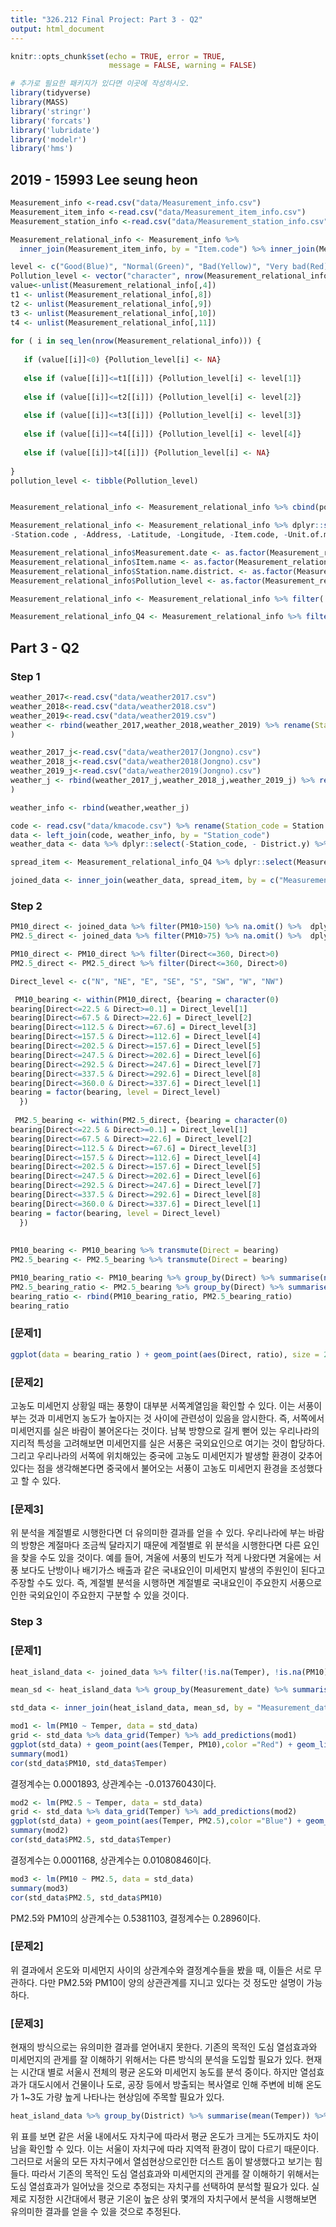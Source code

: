 ---
title: "326.212 Final Project: Part 3 - Q2"
output: html_document
---

```{r setup, include = FALSE}
knitr::opts_chunk$set(echo = TRUE, error = TRUE, 
                      message = FALSE, warning = FALSE)
```

```{r packages, include = FALSE}
# 추가로 필요한 패키지가 있다면 이곳에 작성하시오.
library(tidyverse)
library(MASS)
library('stringr')
library('forcats')
library('lubridate')
library('modelr')
library('hms')
```

## 2019 - 15993 Lee seung heon

```{r, include = FALSE}
Measurement_info <-read.csv("data/Measurement_info.csv")
Measurement_item_info <-read.csv("data/Measurement_item_info.csv")
Measurement_station_info <-read.csv("data/Measurement_station_info.csv")
```


```{r, include = FALSE}

Measurement_relational_info <- Measurement_info %>% 
  inner_join(Measurement_item_info, by = "Item.code") %>% inner_join(Measurement_station_info, by = "Station.code")

```


```{r, include = FALSE}
level <- c("Good(Blue)", "Normal(Green)", "Bad(Yellow)", "Very bad(Red)")
Pollution_level <- vector("character", nrow(Measurement_relational_info))
value<-unlist(Measurement_relational_info[,4])
t1 <- unlist(Measurement_relational_info[,8])
t2 <- unlist(Measurement_relational_info[,9])
t3 <- unlist(Measurement_relational_info[,10])
t4 <- unlist(Measurement_relational_info[,11])
  
for ( i in seq_len(nrow(Measurement_relational_info))) {
  
   if (value[[i]]<0) {Pollution_level[i] <- NA}
  
   else if (value[[i]]<=t1[[i]]) {Pollution_level[i] <- level[1]}
     
   else if (value[[i]]<=t2[[i]]) {Pollution_level[i] <- level[2]}
  
   else if (value[[i]]<=t3[[i]]) {Pollution_level[i] <- level[3]}
  
   else if (value[[i]]<=t4[[i]]) {Pollution_level[i] <- level[4]}
   
   else if (value[[i]]>t4[[i]]) {Pollution_level[i] <- NA}
  
}
pollution_level <- tibble(Pollution_level)


Measurement_relational_info <- Measurement_relational_info %>% cbind(pollution_level)

```

```{r, include = FALSE}
Measurement_relational_info <- Measurement_relational_info %>% dplyr::select(
-Station.code , -Address, -Latitude, -Longitude, -Item.code, -Unit.of.measurement, -Good.Blue., -Normal.Green., -Bad.Yellow., -Very.bad.Red.)

```


```{r, include = FALSE}
Measurement_relational_info$Measurement.date <- as.factor(Measurement_relational_info$Measurement.date)
Measurement_relational_info$Item.name <- as.factor(Measurement_relational_info$Item.name)
Measurement_relational_info$Station.name.district. <- as.factor(Measurement_relational_info$Station.name.district.)
Measurement_relational_info$Pollution_level <- as.factor(Measurement_relational_info$Pollution_level)
```

```{r, include = FALSE}
Measurement_relational_info <- Measurement_relational_info %>% filter(!is.na(Pollution_level))
```


```{r, include = FALSE}

Measurement_relational_info_Q4 <- Measurement_relational_info %>% filter(Instrument.status == 0)

```

## Part 3 - Q2

### Step 1

```{r}
weather_2017<-read.csv("data/weather2017.csv")
weather_2018<-read.csv("data/weather2018.csv")
weather_2019<-read.csv("data/weather2019.csv")
weather <- rbind(weather_2017,weather_2018,weather_2019) %>% rename(Station_code = 지점, District = 지점명, Measurement_date = 일시, Temper = 기온..C., Direct = 풍향.deg., Speed = 풍속.m.s.
)

```

```{r}
weather_2017_j<-read.csv("data/weather2017(Jongno).csv")
weather_2018_j<-read.csv("data/weather2018(Jongno).csv")
weather_2019_j<-read.csv("data/weather2019(Jongno).csv")
weather_j <- rbind(weather_2017_j,weather_2018_j,weather_2019_j) %>% rename(Station_code = 지점, District = 지점명, Measurement_date = 일시, Temper = 기온..C.,Direct = `풍향.16방위.`, Speed = 풍속.m.s.
)

```

```{r}
weather_info <- rbind(weather,weather_j) 
```

```{r}
code <- read.csv("data/kmacode.csv") %>% rename(Station_code = Station.code)
data <- left_join(code, weather_info, by = "Station_code")
weather_data <- data %>% dplyr::select(-Station_code, - District.y) %>% rename(District = District.x)

```

```{r}
spread_item <- Measurement_relational_info_Q4 %>% dplyr::select(Measurement.date, Station.name.district., Item.name, Average.value) %>% spread(key = Item.name, value = Average.value) %>% rename(District = Station.name.district., Measurement_date = Measurement.date)
```

```{r}
joined_data <- inner_join(weather_data, spread_item, by = c("Measurement_date", "District" ))
```

### Step 2

```{r}
PM10_direct <- joined_data %>% filter(PM10>150) %>% na.omit() %>%  dplyr::select(Direct)
PM2.5_direct <- joined_data %>% filter(PM10>75) %>% na.omit() %>%  dplyr::select(Direct)
```

```{r}
PM10_direct <- PM10_direct %>% filter(Direct<=360, Direct>0)
PM2.5_direct <- PM2.5_direct %>% filter(Direct<=360, Direct>0)

```

```{r}
Direct_level <- c("N", "NE", "E", "SE", "S", "SW", "W", "NW")

 PM10_bearing <- within(PM10_direct, {bearing = character(0) 
bearing[Direct<=22.5 & Direct>=0.1] = Direct_level[1]
bearing[Direct<=67.5 & Direct>=22.6] = Direct_level[2]
bearing[Direct<=112.5 & Direct>=67.6] = Direct_level[3]
bearing[Direct<=157.5 & Direct>=112.6] = Direct_level[4]
bearing[Direct<=202.5 & Direct>=157.6] = Direct_level[5]
bearing[Direct<=247.5 & Direct>=202.6] = Direct_level[6]
bearing[Direct<=292.5 & Direct>=247.6] = Direct_level[7]
bearing[Direct<=337.5 & Direct>=292.6] = Direct_level[8]
bearing[Direct<=360.0 & Direct>=337.6] = Direct_level[1]
bearing = factor(bearing, level = Direct_level)
  })
 
 PM2.5_bearing <- within(PM2.5_direct, {bearing = character(0) 
bearing[Direct<=22.5 & Direct>=0.1] = Direct_level[1]
bearing[Direct<=67.5 & Direct>=22.6] = Direct_level[2]
bearing[Direct<=112.5 & Direct>=67.6] = Direct_level[3]
bearing[Direct<=157.5 & Direct>=112.6] = Direct_level[4]
bearing[Direct<=202.5 & Direct>=157.6] = Direct_level[5]
bearing[Direct<=247.5 & Direct>=202.6] = Direct_level[6]
bearing[Direct<=292.5 & Direct>=247.6] = Direct_level[7]
bearing[Direct<=337.5 & Direct>=292.6] = Direct_level[8]
bearing[Direct<=360.0 & Direct>=337.6] = Direct_level[1]
bearing = factor(bearing, level = Direct_level)
  })
 
 
PM10_bearing <- PM10_bearing %>% transmute(Direct = bearing)
PM2.5_bearing <- PM2.5_bearing %>% transmute(Direct = bearing)


```

```{r}
PM10_bearing_ratio <- PM10_bearing %>% group_by(Direct) %>% summarise(n()) %>% mutate(ratio = `n()`/sum(`n()`)) %>% dplyr::select(-`n()`) %>% mutate(item = "PM10")
PM2.5_bearing_ratio <- PM2.5_bearing %>% group_by(Direct) %>% summarise(n()) %>% mutate(ratio = `n()`/sum(`n()`))  %>% dplyr::select(-`n()`) %>% mutate(item = "PM2.5")
bearing_ratio <- rbind(PM10_bearing_ratio, PM2.5_bearing_ratio)
bearing_ratio
```

### [문제1]

```{r}
ggplot(data = bearing_ratio ) + geom_point(aes(Direct, ratio), size = 2) + coord_polar(start = -pi/8) + geom_polygon(aes(Direct,ratio, group = item, color = item), fill=NA) + theme_light() + labs(x=NULL , y = "Proportion")
```

### [문제2]

고농도 미세먼지 상황일 때는 풍향이 대부분 서쪽계열임을 확인할 수 있다. 이는 서풍이 부는 것과 미세먼지 농도가 높아지는 것 사이에 관련성이 있음을 암시한다. 즉, 서쪽에서 미세먼지를 실은 바람이 불어온다는 것이다. 남북 방향으로 길게 뻗어 있는 우리나라의 지리적 특성을 고려해보면 미세먼지를 실은 서풍은 국외요인으로 여기는 것이 합당하다. 그리고 우리나라의 서쪽에 위치해있는 중국에 고농도 미세먼지가 발생할 환경이 갖추어 있다는 점을 생각해본다면 중국에서 불어오는 서풍이 고농도 미세먼지 환경을 조성했다고 할 수 있다.     

### [문제3]

위 분석을 계절별로 시행한다면 더 유의미한 결과를 얻을 수 있다. 우리나라에 부는 바람의 방향은 계절마다 조금씩 달라지기 때문에 계절별로 위 분석을 시행한다면 다른 요인을 찾을 수도 있을 것이다. 예를 들어, 겨울에 서풍의 빈도가 적게 나왔다면 겨울에는 서풍 보다도 난방이나 배기가스 배출과 같은 국내요인이  미세먼지 발생의 주원인이 된다고 주장할 수도 있다. 즉, 계절별 분석을 시행하면 계절별로 국내요인이 주요한지 서풍으로 인한 국외요인이 주요한지 구분할 수 있을 것이다. 

### Step 3

### [문제1]

```{r}
heat_island_data <- joined_data %>% filter(!is.na(Temper), !is.na(PM10), !is.na(PM2.5)) %>% filter(month(Measurement_date)<=2 | month(Measurement_date) == 12 ) %>% filter(hour(Measurement_date)>=3, hour(Measurement_date)<=9)
```


```{r}
mean_sd <- heat_island_data %>% group_by(Measurement_date) %>% summarise(mean(Temper), mean(PM10), mean(PM2.5), sd(Temper), sd(PM10), sd(PM2.5))

```

```{r}
std_data <- inner_join(heat_island_data, mean_sd, by = "Measurement_date") %>% mutate(Temper = (Temper - `mean(Temper)`)/`sd(Temper)`, PM10 = (PM10 - `mean(PM10)`)/`sd(PM10)`, PM2.5 = (PM2.5 - `mean(PM2.5)`)/`sd(PM2.5)`)

```

```{r}
mod1 <- lm(PM10 ~ Temper, data = std_data)
grid <- std_data %>% data_grid(Temper) %>% add_predictions(mod1)
ggplot(std_data) + geom_point(aes(Temper, PM10),color ="Red") + geom_line(aes(Temper,y=pred), data = grid)
summary(mod1)
cor(std_data$PM10, std_data$Temper)
```

결정계수는 0.0001893, 상관계수는 -0.01376043이다.

```{r}
mod2 <- lm(PM2.5 ~ Temper, data = std_data)
grid <- std_data %>% data_grid(Temper) %>% add_predictions(mod2)
ggplot(std_data) + geom_point(aes(Temper, PM2.5),color ="Blue") + geom_line(aes(Temper,y=pred), data = grid)
summary(mod2)
cor(std_data$PM2.5, std_data$Temper)
```

결정계수는 0.0001168, 상관계수는  0.01080846이다.

```{r}
mod3 <- lm(PM10 ~ PM2.5, data = std_data)
summary(mod3)
cor(std_data$PM2.5, std_data$PM10)
```
PM2.5와 PM10의 상관계수는 0.5381103, 결정계수는 0.2896이다.

### [문제2]

위 결과에서 온도와 미세먼지 사이의 상관계수와 결정계수들을 봤을 때, 이들은 서로 무관하다. 다만 PM2.5와 PM10이 양의 상관관계를 지니고 있다는 것 정도만 설명이 가능하다.    

### [문제3]

현재의 방식으로는 유의미한 결과를 얻어내지 못한다. 기존의 목적인 도심 열섬효과와 미세먼지의 관게를 잘 이해하기 위해서는 다른 방식의 분석을 도입할 필요가 있다. 현재는 시간대 별로 서울시 전체의 평균 온도와 미세먼지 농도를 분석 중이다. 하지만 열섬효과가 대도시에서 건물이나 도로, 공장 등에서 방출되는 복사열로 인해 주변에 비해 온도가 1~3도 가량 높게 나타나는 현상임에 주목할 필요가 있다. 

```{r}
heat_island_data %>% group_by(District) %>% summarise(mean(Temper)) %>% arrange(desc(`mean(Temper)`))
```

위 표를 보면 같은 서울 내에서도 자치구에 따라서 평균 온도가 크게는 5도까지도 차이남을 확인할 수 있다. 이는 서울이 자치구에 따라 지역적 환경이 많이 다르기 때문이다. 그러므로 서울의 모든 자치구에서 열섬현상으로인한 더스트 돔이 발생했다고 보기는 힘들다. 따라서 기존의 목적인 도심 열섬효과와 미세먼지의 관게를 잘 이해하기 위해서는 도심 열섬효과가 일어났을 것으로 추정되는 자치구를 선택하여 분석할 필요가 있다. 실제로 지정한 시간대에서 평균 기온이 높은 상위 몇개의 자치구에서 분석을 시행해보면 유의미한 결과를 얻을 수 있을 것으로 추정된다. 


